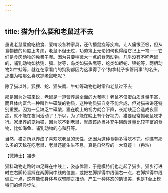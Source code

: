 ```yaml
---
---
---
```

title: 猫为什么要和老鼠过不去
---




虽说老鼠爱偷吃粮食、爱啃咬各种家具，还传播鼠疫等疾病，让人痛恨至极，但从食物链的角度上考虑，老鼠不但无过，功劳簿上无论如何也得给它记上一笔——它们是食肉动物的免费午餐。因为只要稍微大一点的食肉动物，几乎没有不吃老鼠的，哺乳动物如猞猁、狐、豺等，鸟类如猫头鹰等，蛇类如蟒蛇、锦蛇等，两栖动物如牛蛙等，就连在家看门的狗狗都因为这事得了个“狗拿耗子多管闲事”的名头。那猫为啥那么喜欢抓老鼠吃呢？



除了猫以外，狐狸、蛇、猫头鹰、牛蛙等动物也时常和老鼠过不去



那是因为对猫来说，老鼠是一道营养最全面的大餐呢！老鼠不仅蛋白质含量丰富，而且体内富含一种叫作牛磺酸的物质，这种物质猫自身不能合成，但对猫来讲还特别重要。因为一旦缺乏牛磺酸，猫在晚上的视力就会下降，长期缺乏会造成夜盲症，就不能在夜间活动了！所以，为了能在晚上有个好视力，猫要经常抓老鼠吃才行。家里养的宠物猫，因为吃不到老鼠，就应该适当补充牛磺酸含量比较丰富的食物，比如海鱼、哺乳动物的心和肝等。

当然，猫之所以养成了喜欢吃老鼠的天性，还因为这种食物多得吃不完。你瞧有那么多的天敌在吃老鼠，老鼠还能生生不息，真是自然界的一大奇迹！（冉浩）





【微博士】猫步



猫科动物走路时四足踩在中线上，姿态优雅，于是模特们也走起了猫步。猫步行进时左右脚轮番踩在两脚间中线的位置，或把左脚踩得中线偏右一点，右脚踩得中线偏左一点，这样能使身体与双臂随之扭动，产生一种体态的韵律美，也是T台上模特们的经典步法。